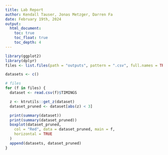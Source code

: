 ```yaml
---
title: Lab Report
author: Kendall Tauser, Jonas Metzger, Darren Fa
date: February 19th, 2024
output:
  html_document:
    toc: true
    toc_float: true
    toc_depth: 4
---
```


```r
library(ggplot2)
library(dplyr)
files <- list.files(path = "outputs", pattern = ".csv", full.names = TRUE)

datasets <- c()

# files
for (f in files) {
  dataset <- read.csv(f)$TIMINGS

  z <- ktrutils::get_z(dataset)
  dataset_pruned <- dataset[abs(z) < 3]

  print(summary(dataset))
  print(summary(dataset_pruned))
  boxplot(dataset_pruned,
    col = "Red", data = dataset_pruned, main = f,
    horizontal = TRUE
  )
  append(datasets, dataset_pruned)
}
```
